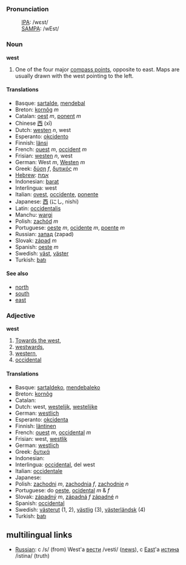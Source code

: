 ===Pronunciation===
:[[International Phonetic Alphabet|IPA]]: /wɛst/
:[[SAMPA]]: /wEst/

===Noun===
'''west'''

# One of the four major [[compass point]]s, opposite to east.  Maps are usually drawn with the west pointing to the left.

====Translations====

*Basque: [[sartalde]], [[mendebal]]
*Breton: [[kornôg]] ''m''
*Catalan: [[oest]] ''m'', [[ponent]] ''m''
*Chinese [[西]] (xī)
*Dutch: [[westen]] ''n'', west
*Esperanto: [[okcidento]]
*Finnish: [[länsi]]
*French: [[ouest]] ''m'', [[occident]] ''m''
*Frisian: [[westen]] ''n'', west
*German: West ''m'', [[Westen]] ''m''
*Greek: [[δύση]] ''f'', [[δυτικός]] ''m''
*[[Hebrew]]: [[אמת]] 
*Indonesian: [[barat]]
*Interlingua: west
*Italian: [[ovest]], [[occidente]], [[ponente]]
*Japanese: [[西]] (にし, nishi)
*Latin: [[occidentalis]]
*Manchu: [[wargi]]
*Polish: [[zachód]] ''m''
*Portuguese: [[oeste]] ''m'', [[ocidente]] ''m'', [[poente]] ''m''
*Russian: [[запад]] (zapad)
*Slovak: [[západ]] ''m''
*Spanish: [[oeste]] ''m''
*Swedish: [[väst]], [[väster]]
*Turkish: [[batı]]

====See also====

*[[north]]
*[[south]]
*[[east]]

===Adjective===
'''west'''

#[[Towards the west]],
#[[westwards]],
#[[western]],
#[[occidental]]

====Translations====

*Basque: [[sartaldeko]], [[mendebaleko]]
*Breton: [[kornôg]]
*Catalan: [[]]
*Dutch: west, [[westelijk]], [[westelijke]]
*German: [[westlich]]
*Esperanto: [[okcidenta]]
*Finnish: [[läntinen]]
*French: [[ouest]] ''m'', [[occidental]] ''m''
*Frisian: west, [[westlik]]
*German: [[westlich]]
*Greek: [[δυτικά]]
*Indonesian: [[]]
*Interlingua: [[occidental]], del west
*Italian: [[occidentale]]
*Japanese: [[]]
*Polish: [[zachodni]] ''m'', [[zachodnia]] ''f'', [[zachodnie]] ''n''
*Portuguese: do [[oeste]], [[ocidental]] ''m'' & ''f''
*Slovak: [[západný]] ''m'', [[západná]] ''f'' [[západné]] ''n''
*Spanish: [[occidental]]
*Swedish: [[västerut]] (1, 2), [[västlig]] (3), [[västerländsk]] (4)
*Turkish: [[batı]]

==multilingual links==
*[[Russian]]: с /s/ (from) West'а [[вести]] /vesti/ ([[news]]), с [[East]]'а [[истина]] /istina/ (truth)